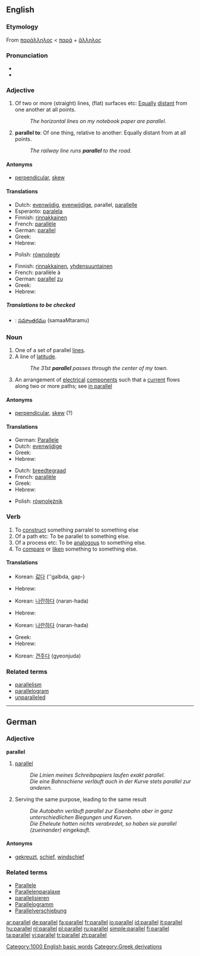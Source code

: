 ==English==
===Etymology===
From {{AGr.}} [[παράλληλος]] < [[παρά]] + [[ἄλληλος]]

===Pronunciation===
*{{audio|en-us-parallel.ogg|Audio (US)}}
*{{AHD|păr'ə-lĕl"}}

===Adjective===
{{en-adj|-}}

# Of two or more (straight) lines, (flat) surfaces etc: [[equally|Equally]] [[distant]] from one another at all points.
#: ''The horizontal lines on my notebook paper are parallel.''
# '''parallel to''': Of one thing, relative to another: Equally distant from at all points.
#: ''The railway line runs '''parallel''' to the road.''

====Antonyms====
*[[perpendicular]], [[skew]]

====Translations====
{{trans-top|of two or more (straight) lines, (flat) surfaces etc: equally distant from one another at all points}}
*Dutch: [[evenwijdig]], [[evenwijdige]], parallel, [[parallelle]]
*Esperanto: [[paralela]]
*Finnish: [[rinnakkainen]]
*French: [[parallèle]]
*German: [[parallel]]
*Greek: {{t|el|παράλληλος}}
*Hebrew: {{he-translation|מקבילים|makbilím}} {{m}} {{p}}
{{trans-mid}}
*Polish: [[równoległy]]
{{trans-bottom}}

{{trans-top|of one thing, relative to another: Equally distant from at all points}}
*Finnish: [[rinnakkainen]], [[yhdensuuntainen]]
*French: parallèle à
*German: [[parallel]] [[zu]]
*Greek: {{t|el|παράλληλος}}
*Hebrew: {{he-translation|מקביל|makbíl}} {{m}} {{s}}
{{trans-mid}}
{{trans-bottom}}

=====Translations to be checked=====
{{checktrans}}


*{{ttbc|Telugu}}: [[సమాంతరము]] (samaaMtaramu)


===Noun===
{{en-noun}}

# One of a set of parallel [[line]]s.
# A line of [[latitude]].
#: ''The 31st '''parallel''' passes through the center of my town.''
# An arrangement of [[electrical]] [[component]]s such that a [[current]] flows along two or more paths; see [[in parallel]]

====Antonyms====
*[[perpendicular]], [[skew]] (?)

====Translations====
{{trans-top|one of a set of parallel lines}}
*German: [[Parallele]] {{f}}
*Dutch: [[evenwijdige]]
*Greek: {{t|el|παράλληλος}}
*Hebrew: {{he-translation|מקביל|makbíl}} {{m}}
{{trans-mid}}
{{trans-bottom}}

{{trans-top|line of latitude}}
*Dutch: [[breedtegraad]]
*French: [[parallèle]] {{m}}
*Greek: {{t|el|παράλληλος}}
*Hebrew: {{he-translation|קו רוחב|káv rókhav}} {{m}}
{{trans-mid}}
*Polish: [[równolężnik]] {{m}}
{{trans-bottom}}

===Verb===
{{en-verb|parallels|'''[[paralleling]]''' ''or'' '''[[parallelling]]''' (British only)|'''[[paralleled]]''' ''or'' '''[[parallelled]]''' (British only)}}

# To [[construct]] something parralel to something else
# Of a path etc: To be parallel to something else.
# Of a process etc: To be [[analogous]] to something else.
# To [[compare]] or [[liken]] something to something else.

====Translations====
{{trans-top|to construct something parralel to something else}}
{{trans-mid}}
*Korean: [[갋다]] (''galbda, gap-) 
{{trans-bottom}}

{{trans-top|of a path etc: To be parallel to something else}}
*Hebrew: {{he-translation|להקביל|lehakbíl}}
{{trans-mid}}
*Korean: [[나란하다]] (naran-hada) 
{{trans-bottom}}

{{trans-top|of a process etc: To be analogous to something else}}
*Hebrew: {{he-translation|להקביל|lehakbíl}}
{{trans-mid}}
*Korean: [[나란하다]] (naran-hada) 
{{trans-bottom}}

{{trans-top|to [[compare]] or [[liken]] something to something else}}
*Greek: {{t|el|παράλληλίζω}}
*Hebrew: {{he-translation|להשוות|lehashvót}}
{{trans-mid}}
*Korean: [[견주다]] (gyeonjuda) 
{{trans-bottom}}

===Related terms===
*[[parallelism]]
*[[parallelogram]]
*[[unparalleled]]

----

==German==

===Adjective===
'''parallel'''

# [[parallel#English|parallel]]
#: ''Die Linien meines Schreibpapiers laufen exakt parallel.''
#: ''Die eine Bahnschiene verläuft auch in der Kurve stets parallel zur anderen.''
# Serving the same purpose, leading to the same result
#: ''Die Autobahn verläuft parallel zur Eisenbahn aber in ganz unterschiedlichen Biegungen und Kurven.''
#: ''Die Eheleute hatten nichts verabredet, so haben sie parallel (zueinander) eingekauft.''

====Antonyms====
*[[gekreuzt]], [[schief]], [[windschief]]

===Related terms===
*[[Parallele]]
*[[Parallelenparalaxe]]
*[[parallelisieren]]
*[[Parallelogramm]]
*[[Parallelverschiebung]]

[[Category:1000 English basic words]]
[[Category:Greek derivations]]

[[ar:parallel]]
[[de:parallel]]
[[fa:parallel]]
[[fr:parallel]]
[[io:parallel]]
[[id:parallel]]
[[it:parallel]]
[[hu:parallel]]
[[nl:parallel]]
[[pl:parallel]]
[[ru:parallel]]
[[simple:parallel]]
[[fi:parallel]]
[[ta:parallel]]
[[vi:parallel]]
[[tr:parallel]]
[[zh:parallel]]
